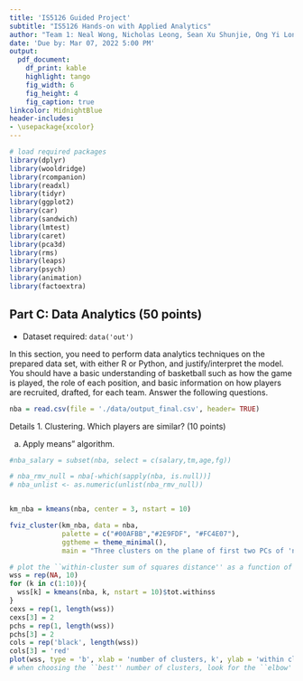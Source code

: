 ```yaml
---
title: 'IS5126 Guided Project'
subtitle: "IS5126 Hands-on with Applied Analytics"
author: "Team 1: Neal Wong, Nicholas Leong, Sean Xu Shunjie, Ong Yi Long, Nigel Ngan Zisheng"
date: 'Due by: Mar 07, 2022 5:00 PM'
output: 
  pdf_document:
    df_print: kable
    highlight: tango
    fig_width: 6
    fig_height: 4
    fig_caption: true
linkcolor: MidnightBlue
header-includes:
- \usepackage{xcolor}
---
```


```r
# load required packages
library(dplyr)
library(wooldridge)
library(rcompanion)
library(readxl)
library(tidyr)
library(ggplot2) 
library(car)
library(sandwich)
library(lmtest)
library(caret)
library(pca3d)
library(rms)
library(leaps)
library(psych)
library(animation)
library(factoextra)
```
## Part C: Data Analytics (50 points)

- Dataset required: `data('out')`

In this section, you need to perform data analytics techniques on the prepared data set, with
either R or Python, and justify/interpret the model. You should have a basic understanding of
basketball such as how the game is played, the role of each position, and basic information on
how players are recruited, drafted, for each team.
Answer the following questions.

```r
nba = read.csv(file = './data/output_final.csv', header= TRUE)
```

Details
1. Clustering. Which players are similar? (10 points)

a. Apply \k-means" algorithm.



<!-- \textcolor{BrickRed}{When all other independent variables are held constant, tserved: -0.25630 shows that time served is negatively correlated to durat. Every 1 unit shift in tserved causes a -0.25630 change in the mean of the time until return for the prisoner which suggests a quicker relapse time the longer the time served. tserved is significant at 5 percent level. workprg: 2.32777 shows a positive correlation to durat. Convicts who have gone through the prison working program will relapse into criminal offense after release from the prison later by approximately 2.33 months. However, this variable is not significant at the 5 percent level, not even at the 10 percent level. Hence, this variable should not be retained from the regression results.} -->

```r
#nba_salary = subset(nba, select = c(salary,tm,age,fg))

# nba_rmv_null = nba[-which(sapply(nba, is.null))]
# nba_unlist <- as.numeric(unlist(nba_rmv_null))


km_nba = kmeans(nba, center = 3, nstart = 10)

fviz_cluster(km_nba, data = nba,
             palette = c("#00AFBB","#2E9FDF", "#FC4E07"),
             ggtheme = theme_minimal(),
             main = "Three clusters on the plane of first two PCs of 'nba'.")

# plot the ``within-cluster sum of squares distance'' as a function of the number of clusters
wss = rep(NA, 10)
for (k in c(1:10)){
  wss[k] = kmeans(nba, k, nstart = 10)$tot.withinss
}
cexs = rep(1, length(wss))
cexs[3] = 2
pchs = rep(1, length(wss))
pchs[3] = 2
cols = rep('black', length(wss))
cols[3] = 'red'
plot(wss, type = 'b', xlab = 'number of clusters, k', ylab = 'within cluster sum of squares distance', col = cols, pch = pchs, cex = cexs)
# when choosing the ``best'' number of clusters, look for the ``elbow''! In this case, either k = 3 or k = 4.

```



